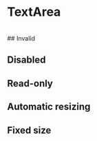 
<Meta of={TextareaStories} />

# TextArea

<Description of={TextArea} />
<Canvas of={TextareaStories.BasicUsage} />
<Controls of={TextareaStories.BasicUsage} />

<RenderHtmlMarkup of={TextareaStories.BasicUsage} />

<br />
## Invalid

<Description of={TextareaStories.Invalid} />
<Canvas of={TextareaStories.Invalid} />

## Disabled

<Description of={TextareaStories.Disabled} />
<Canvas of={TextareaStories.Disabled} />

## Read-only

<Description of={TextareaStories.ReadOnly} />
<Canvas of={TextareaStories.ReadOnly} />

## Automatic resizing

<Description of={TextareaStories.UncontrolledResizing} />
<Canvas of={TextareaStories.UncontrolledResizing} />

<Description of={TextareaStories.ControlledResizing} />
<Canvas of={TextareaStories.ControlledResizing} />

## Fixed size

<Description of={TextareaStories.FixedSize} />
<Canvas of={TextareaStories.FixedSize} />
